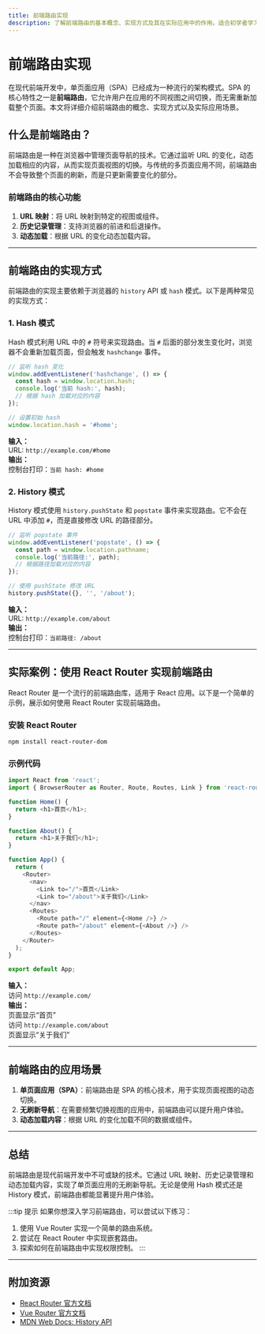```yaml
---
title: 前端路由实现
description: 了解前端路由的基本概念、实现方式及其在实际应用中的作用。适合初学者学习如何通过前端路由构建单页面应用（SPA）。
---
```


# 前端路由实现

在现代前端开发中，单页面应用（SPA）已经成为一种流行的架构模式。SPA 的核心特性之一是**前端路由**，它允许用户在应用的不同视图之间切换，而无需重新加载整个页面。本文将详细介绍前端路由的概念、实现方式以及实际应用场景。

## 什么是前端路由？

前端路由是一种在浏览器中管理页面导航的技术。它通过监听 URL 的变化，动态加载相应的内容，从而实现页面视图的切换。与传统的多页面应用不同，前端路由不会导致整个页面的刷新，而是只更新需要变化的部分。

### 前端路由的核心功能
1. **URL 映射**：将 URL 映射到特定的视图或组件。
2. **历史记录管理**：支持浏览器的前进和后退操作。
3. **动态加载**：根据 URL 的变化动态加载内容。

---

## 前端路由的实现方式

前端路由的实现主要依赖于浏览器的 `history` API 或 `hash` 模式。以下是两种常见的实现方式：

### 1. Hash 模式
Hash 模式利用 URL 中的 `#` 符号来实现路由。当 `#` 后面的部分发生变化时，浏览器不会重新加载页面，但会触发 `hashchange` 事件。

```javascript
// 监听 hash 变化
window.addEventListener('hashchange', () => {
  const hash = window.location.hash;
  console.log('当前 hash:', hash);
  // 根据 hash 加载对应的内容
});

// 设置初始 hash
window.location.hash = '#home';
```

**输入：**  
URL: `http://example.com/#home`  
**输出：**  
控制台打印：`当前 hash: #home`

### 2. History 模式
History 模式使用 `history.pushState` 和 `popstate` 事件来实现路由。它不会在 URL 中添加 `#`，而是直接修改 URL 的路径部分。

```javascript
// 监听 popstate 事件
window.addEventListener('popstate', () => {
  const path = window.location.pathname;
  console.log('当前路径:', path);
  // 根据路径加载对应的内容
});

// 使用 pushState 修改 URL
history.pushState({}, '', '/about');
```

**输入：**  
URL: `http://example.com/about`  
**输出：**  
控制台打印：`当前路径: /about`

---

## 实际案例：使用 React Router 实现前端路由

React Router 是一个流行的前端路由库，适用于 React 应用。以下是一个简单的示例，展示如何使用 React Router 实现前端路由。

### 安装 React Router
```bash
npm install react-router-dom
```

### 示例代码
```javascript
import React from 'react';
import { BrowserRouter as Router, Route, Routes, Link } from 'react-router-dom';

function Home() {
  return <h1>首页</h1>;
}

function About() {
  return <h1>关于我们</h1>;
}

function App() {
  return (
    <Router>
      <nav>
        <Link to="/">首页</Link>
        <Link to="/about">关于我们</Link>
      </nav>
      <Routes>
        <Route path="/" element={<Home />} />
        <Route path="/about" element={<About />} />
      </Routes>
    </Router>
  );
}

export default App;
```

**输入：**  
访问 `http://example.com/`  
**输出：**  
页面显示“首页”  
访问 `http://example.com/about`  
页面显示“关于我们”

---

## 前端路由的应用场景

1. **单页面应用（SPA）**：前端路由是 SPA 的核心技术，用于实现页面视图的动态切换。
2. **无刷新导航**：在需要频繁切换视图的应用中，前端路由可以提升用户体验。
3. **动态加载内容**：根据 URL 的变化加载不同的数据或组件。

---

## 总结

前端路由是现代前端开发中不可或缺的技术。它通过 URL 映射、历史记录管理和动态加载内容，实现了单页面应用的无刷新导航。无论是使用 Hash 模式还是 History 模式，前端路由都能显著提升用户体验。

:::tip 提示
如果你想深入学习前端路由，可以尝试以下练习：
1. 使用 Vue Router 实现一个简单的路由系统。
2. 尝试在 React Router 中实现嵌套路由。
3. 探索如何在前端路由中实现权限控制。
:::

---

## 附加资源

- [React Router 官方文档](https://reactrouter.com/)
- [Vue Router 官方文档](https://router.vuejs.org/)
- [MDN Web Docs: History API](https://developer.mozilla.org/en-US/docs/Web/API/History_API)